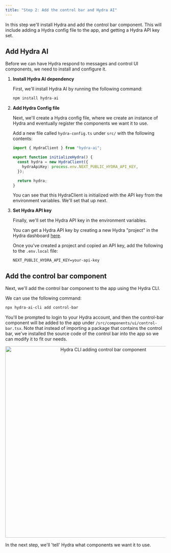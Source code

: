 ```yaml
---
title: "Step 2: Add the control bar and Hydra AI"
---
```


In this step we'll install Hydra and add the control bar component. This will include adding a Hydra config file to the app, and getting a Hydra API key set.

## Add Hydra AI

Before we can have Hydra respond to messages and control UI components, we need to install and configure it.

1. **Install Hydra AI dependency**

   First, we'll install Hydra AI by running the following command:

   ```bash
   npm install hydra-ai
   ```

2. **Add Hydra Config file**

   Next, we'll create a Hydra config file, where we create an instance of Hydra and eventually register the components we want it to use.

   Add a new file called `hydra-config.ts` under `src/` with the following contents:

   ```ts
   import { HydraClient } from "hydra-ai";

   export function initializeHydra() {
     const hydra = new HydraClient({
       hydraApiKey: process.env.NEXT_PUBLIC_HYDRA_API_KEY,
     });

     return hydra;
   }
   ```

   You can see that this HydraClient is initialized with the API key from the environment variables. We'll set that up next.

3. **Set Hydra API key**

   Finally, we'll set the Hydra API key in the environment variables.

   You can get a Hydra API key by creating a new Hydra "project" in the Hydra dashboard [here](https://usehydra.ai/dashboard).

   Once you've created a project and copied an API key, add the following to the `.env.local` file:

   ```
   NEXT_PUBLIC_HYDRA_API_KEY=your-api-key
   ```

## Add the control bar component

Next, we'll add the control bar component to the app using the Hydra CLI.

We can use the following command:

```bash
npx hydra-ai-cli add control-bar
```

You'll be prompted to login to your Hydra account, and then the control-bar component will be added to the app under `/src/components/ui/control-bar.tsx`. Note that instead of importing a package that contains the control bar, we've installed the source code of the control bar into the app so we can modify it to fit our needs.

<p align="center">
  <img
    src="/assets/control-bar/add-controlbar.png"
    alt="Hydra CLI adding control bar component"
    width="600"
    className="rounded-lg border dark:border-zinc-800"
  />
</p>

In the next step, we'll 'tell' Hydra what components we want it to use.
